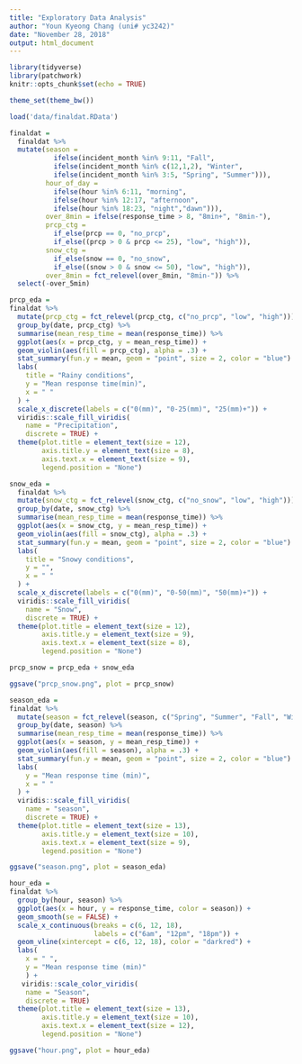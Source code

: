 ```yaml
---
title: "Exploratory Data Analysis"
author: "Youn Kyeong Chang (uni# yc3242)"
date: "November 28, 2018"
output: html_document
---
```

```r
library(tidyverse)
library(patchwork)
knitr::opts_chunk$set(echo = TRUE)

theme_set(theme_bw())
```

```r
load('data/finaldat.RData')

finaldat = 
  finaldat %>%
  mutate(season = 
           ifelse(incident_month %in% 9:11, "Fall",
           ifelse(incident_month %in% c(12,1,2), "Winter",
           ifelse(incident_month %in% 3:5, "Spring", "Summer"))), 
         hour_of_day = 
           ifelse(hour %in% 6:11, "morning",
           ifelse(hour %in% 12:17, "afternoon",
           ifelse(hour %in% 18:23, "night","dawn"))), 
         over_8min = ifelse(response_time > 8, "8min+", "8min-"),
         prcp_ctg = 
           if_else(prcp == 0, "no_prcp",
           if_else((prcp > 0 & prcp <= 25), "low", "high")),
         snow_ctg = 
           if_else(snow == 0, "no_snow",
           if_else((snow > 0 & snow <= 50), "low", "high")),
         over_8min = fct_relevel(over_8min, "8min-")) %>% 
  select(-over_5min)
```


```r
prcp_eda =
finaldat %>% 
  mutate(prcp_ctg = fct_relevel(prcp_ctg, c("no_prcp", "low", "high"))) %>% 
  group_by(date, prcp_ctg) %>% 
  summarise(mean_resp_time = mean(response_time)) %>% 
  ggplot(aes(x = prcp_ctg, y = mean_resp_time)) +
  geom_violin(aes(fill = prcp_ctg), alpha = .3) +
  stat_summary(fun.y = mean, geom = "point", size = 2, color = "blue") +
  labs(
    title = "Rainy conditions",
    y = "Mean response time(min)",
    x = " "
  ) +
  scale_x_discrete(labels = c("0(mm)", "0-25(mm)", "25(mm)+")) +
  viridis::scale_fill_viridis(
    name = "Precipitation",
    discrete = TRUE) +
  theme(plot.title = element_text(size = 12),
        axis.title.y = element_text(size = 8),
        axis.text.x = element_text(size = 9),
        legend.position = "None") 

snow_eda =
  finaldat %>% 
  mutate(snow_ctg = fct_relevel(snow_ctg, c("no_snow", "low", "high"))) %>% 
  group_by(date, snow_ctg) %>% 
  summarise(mean_resp_time = mean(response_time)) %>% 
  ggplot(aes(x = snow_ctg, y = mean_resp_time)) +
  geom_violin(aes(fill = snow_ctg), alpha = .3) +
  stat_summary(fun.y = mean, geom = "point", size = 2, color = "blue") +
  labs(
    title = "Snowy conditions",
    y = "",
    x = " "
  ) +
  scale_x_discrete(labels = c("0(mm)", "0-50(mm)", "50(mm)+")) +
  viridis::scale_fill_viridis(
    name = "Snow",
    discrete = TRUE) +
  theme(plot.title = element_text(size = 12),
        axis.title.y = element_text(size = 9),
        axis.text.x = element_text(size = 8),
        legend.position = "None") 

prcp_snow = prcp_eda + snow_eda

ggsave("prcp_snow.png", plot = prcp_snow)
```


```r
season_eda =
finaldat %>% 
  mutate(season = fct_relevel(season, c("Spring", "Summer", "Fall", "Winter"))) %>% 
  group_by(date, season) %>% 
  summarise(mean_resp_time = mean(response_time)) %>% 
  ggplot(aes(x = season, y = mean_resp_time)) +
  geom_violin(aes(fill = season), alpha = .3) +
  stat_summary(fun.y = mean, geom = "point", size = 2, color = "blue") +
  labs(
    y = "Mean response time (min)",
    x = " "
  ) +
  viridis::scale_fill_viridis(
    name = "season",
    discrete = TRUE) +
  theme(plot.title = element_text(size = 13),
        axis.title.y = element_text(size = 10),
        axis.text.x = element_text(size = 9),
        legend.position = "None") 

ggsave("season.png", plot = season_eda)
```


```r
hour_eda =
finaldat %>%
  group_by(hour, season) %>% 
  ggplot(aes(x = hour, y = response_time, color = season)) + 
  geom_smooth(se = FALSE) +
  scale_x_continuous(breaks = c(6, 12, 18),
                     labels = c("6am", "12pm", "18pm")) +
  geom_vline(xintercept = c(6, 12, 18), color = "darkred") +
  labs(
    x = " ", 
    y = "Mean response time (min)"
    ) +
   viridis::scale_color_viridis(
    name = "Season",
    discrete = TRUE)
  theme(plot.title = element_text(size = 13),
        axis.title.y = element_text(size = 10),
        axis.text.x = element_text(size = 12),
        legend.position = "None") 

ggsave("hour.png", plot = hour_eda)
```




